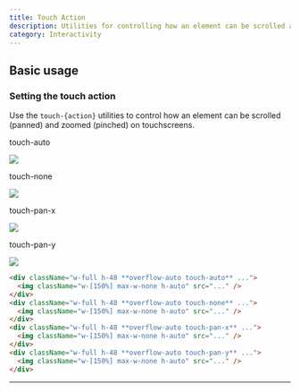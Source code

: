 ```yaml
---
title: Touch Action
description: Utilities for controlling how an element can be scrolled and zoomed on touchscreens.
category: Interactivity
---
```



## Basic usage

### Setting the touch action

Use the `touch-{action}` utilities to control how an element can be scrolled (panned) and zoomed (pinched) on touchscreens.

<Example hint="Try panning these images on a touchscreen">
  <div className="grid sm:grid-cols-2 gap-x-6 gap-y-14 font-mono font-bold">
    <div className="flex flex-col items-center">
      <p className="font-medium text-sm text-slate-500 font-mono text-center mb-3 dark:text-slate-400">touch-auto</p>
      <div className="grid w-full h-48 overflow-auto touch-auto rounded-lg shadow-lg">
        <img className="col-span-1 col-start-1 col-end-1 w-[150%] max-w-none" src="https://images.unsplash.com/photo-1554629947-334ff61d85dc?ixid=MnwxMjA3fDB8MHxwaG90by1wYWdlfHx8fGVufDB8fHx8&ixlib=rb-1.2.1&auto=format&fit=crop&w=600&h=400&q=80" />
      </div>
    </div>
    <div className="flex flex-col items-center">
      <p className="font-medium text-sm text-slate-500 font-mono text-center mb-3 dark:text-slate-400">touch-none</p>
      <div className="w-full h-48 overflow-auto touch-none rounded-lg shadow-lg">
        <img className="w-[150%] max-w-none" src="https://images.unsplash.com/photo-1554629947-334ff61d85dc?ixid=MnwxMjA3fDB8MHxwaG90by1wYWdlfHx8fGVufDB8fHx8&ixlib=rb-1.2.1&auto=format&fit=crop&w=600&h=400&q=80" />
      </div>
    </div>
    <div className="flex flex-col items-center">
      <p className="font-medium text-sm text-slate-500 font-mono text-center mb-3 dark:text-slate-400">touch-pan-x</p>
      <div className="w-full h-48 overflow-auto touch-pan-x rounded-lg shadow-lg">
        <img className="w-[150%] max-w-none" src="https://images.unsplash.com/photo-1554629947-334ff61d85dc?ixid=MnwxMjA3fDB8MHxwaG90by1wYWdlfHx8fGVufDB8fHx8&ixlib=rb-1.2.1&auto=format&fit=crop&w=600&h=400&q=80" />
      </div>
    </div>
    <div className="flex flex-col items-center">
      <p className="font-medium text-sm text-slate-500 font-mono text-center mb-3 dark:text-slate-400">touch-pan-y</p>
      <div className="w-full h-48 overflow-auto touch-pan-y rounded-lg shadow-lg">
        <img className="w-[150%] max-w-none" src="https://images.unsplash.com/photo-1554629947-334ff61d85dc?ixid=MnwxMjA3fDB8MHxwaG90by1wYWdlfHx8fGVufDB8fHx8&ixlib=rb-1.2.1&auto=format&fit=crop&w=600&h=400&q=80" />
      </div>
    </div>
  </div>
</Example>


```html
<div className="w-full h-48 **overflow-auto touch-auto** ...">
  <img className="w-[150%] max-w-none h-auto" src="..." />
</div>
<div className="w-full h-48 **overflow-auto touch-none** ...">
  <img className="w-[150%] max-w-none h-auto" src="..." />
</div>
<div className="w-full h-48 **overflow-auto touch-pan-x** ...">
  <img className="w-[150%] max-w-none h-auto" src="..." />
</div>
<div className="w-full h-48 **overflow-auto touch-pan-y** ...">
  <img className="w-[150%] max-w-none h-auto" src="..." />
</div>
```

---
